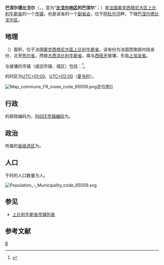 {{noteTA|G1=法国地名}}
{{Infobox French commune
|name                   = 巴涅爾德比戈爾
|commune status         = {{FR}}[[市镇_(法国)|市镇]]<br>{{flag|Hautes-Pyrénées}}[[副省会|副省会]]  
|arrondissement         = [[巴涅尔德比戈尔区|巴涅尔德比戈尔区]]
|INSEE                  = 65059
|postal code            = 65200
}}
'''巴涅尔德比戈尔'''（{{lang-fr|Bagnères-de-Bigorre}}，{{IPA-fr|baɲɛʁ də biɡɔʁ|-|Fr-Paris--Bagnères-de-Bigorre.ogg}}，意为“'''[[比戈尔|比戈尔地区]]的巴涅尔'''”；{{lang-oc|Banhèras de Bigòrra}}）是[[法国|法国]][[奥克西塔尼大区|奥克西塔尼大区]][[上比利牛斯省|上比利牛斯省]]的一个[[市镇_(法国)|市镇]]，也是该省的一个[[副省会|副省会]]，位于[[阿杜尔河|阿杜尔河]]畔，下辖[[巴涅尔德比戈尔区|巴涅尔德比戈尔区]]。

== 地理 ==
{{PAGENAMEBASE}}（{{wikidata|property|linked|P625}}）面积{{wikidata|properties|P2046}}，位于法国[[奧克西塔尼大區|奧克西塔尼大區]][[上比利牛斯省|上比利牛斯省]]，该省份为法国西南部内陆省份，北至[[热尔省|热尔省]]，西接[[大西洋比利牛斯省|大西洋比利牛斯省]]，南与[[西班牙|西班牙]]接壤，东临[[上加龙省|上加龙省]]。

与{{PAGENAMEBASE}}接壤的市镇（或旧市镇、城区）包括：{{Wikidata|properties|linked|P47}}<ref name="geo">{{Cite web|url=https://www.geoportail.gouv.fr/carte|title=Carte|accessdate=2020-03-22|author=Géoportail|language=fr|publisher=Géoportail|archive-date=2017-01-29|archive-url=https://web.archive.org/web/20170129154129/https://www.geoportail.gouv.fr/carte/|dead-url=no}}</ref>。

{{PAGENAMEBASE}}的时区为[[UTC+01:00|UTC+01:00]]、[[UTC+02:00|UTC+02:00]]（[[夏时制|夏令时]]）。

[[File:Map_commune_FR_insee_code_65059.png|thumb]]定位图]]{{Clear|left}}
== 行政 ==
{{PAGENAMEBASE}}的邮政编码为{{wikidata|properties|P281}}，[[法国国家统计与经济研究所|INSEE市镇编码]]为{{wikidata|properties|P374}}。

== 政治 ==
{{PAGENAMEBASE}}所属的[[縣_(法國)|省级选区]]为{{WikidataLink|{{wikidata|properties|raw|best||P7938}}}}。

== 人口 ==
{{PAGENAMEBASE}}于{{wikidata|qualifier|P1082|P585}}时的人口数量为{{wikidata|property|raw|P1082}}人。

[[File:Population_-_Municipality_code_65059.svg|thumb]]{{Clear|left}}
== 参见 ==
* [[上比利牛斯省市镇列表|上比利牛斯省市镇列表]]

== 参考文献 ==
{{reflist}}

{{上庇里牛斯省市鎮}}
[[Category:上比利牛斯省市镇|B]]